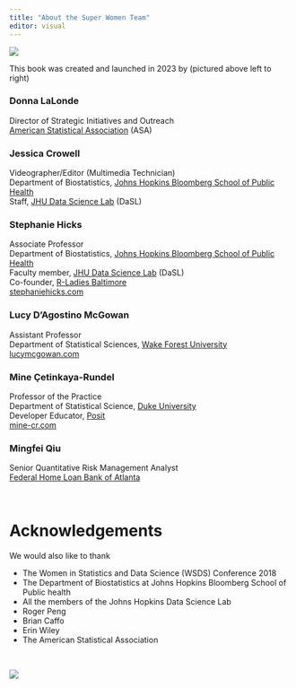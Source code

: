 ```yaml
---
title: "About the Super Women Team"
editor: visual
---
```


<img src="img/team.jpeg" class="center95"/>

This book was created and launched in 2023 by (pictured above left to right)

### Donna LaLonde

<p style="margin-left: 40px">

Director of Strategic Initiatives and Outreach<br> [American Statistical Association](https://www.amstat.org/about-asa/asa-staff) (ASA)

</p>

### Jessica Crowell

<p style="margin-left: 40px">

Videographer/Editor (Multimedia Technician)<br> Department of Biostatistics, [Johns Hopkins Bloomberg School of Public Health](https://publichealth.jhu.edu)<br> Staff, [JHU Data Science Lab](https://jhudatascience.org) (DaSL)

</p>

### Stephanie Hicks

<p style="margin-left: 40px">

Associate Professor<br> Department of Biostatistics, [Johns Hopkins Bloomberg School of Public Health](https://publichealth.jhu.edu)<br> Faculty member, [JHU Data Science Lab](https://jhudatascience.org) (DaSL)<br> Co-founder, [R-Ladies Baltimore](https://rladies-baltimore.github.io)<br> [stephaniehicks.com](https://www.stephaniehicks.com)

</p>

### Lucy D'Agostino McGowan

<p style="margin-left: 40px">

Assistant Professor<br> Department of Statistical Sciences, [Wake Forest University](https://www.wfu.edu)<br> [lucymcgowan.com](https://www.lucymcgowan.com)

</p>

### Mine Çetinkaya-Rundel

<p style="margin-left: 40px">

Professor of the Practice<br> Department of Statistical Science, [Duke University](https://duke.edu)<br> Developer Educator, [Posit](https://posit.co)<br> [mine-cr.com](https://mine-cr.com)

</p>

### Mingfei Qiu

<p style="margin-left: 40px">

Senior Quantitative Risk Management Analyst<br> [Federal Home Loan Bank of Atlanta](https://corp.fhlbatl.com)

</p>

<br>

# Acknowledgements

We would also like to thank

-   The Women in Statistics and Data Science (WSDS) Conference 2018
-   The Department of Biostatistics at Johns Hopkins Bloomberg School of Public health
-   All the members of the Johns Hopkins Data Science Lab
-   Roger Peng
-   Brian Caffo
-   Erin Wiley
-   The American Statistical Association


<br>


:::{.column-page}
![](img/banner.jpeg)
:::
